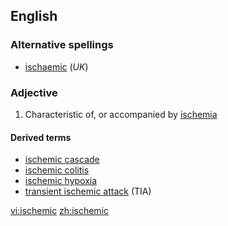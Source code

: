 ==English==

===Alternative spellings===
* [[ischaemic]] (''UK'')

===Adjective===
{{en-adj}}

# Characteristic of, or accompanied by [[ischemia]]

====Derived terms====
*[[ischemic cascade]]
*[[ischemic colitis]]
*[[ischemic hypoxia]]
*[[transient ischemic attack]] (TIA)

[[vi:ischemic]]
[[zh:ischemic]]